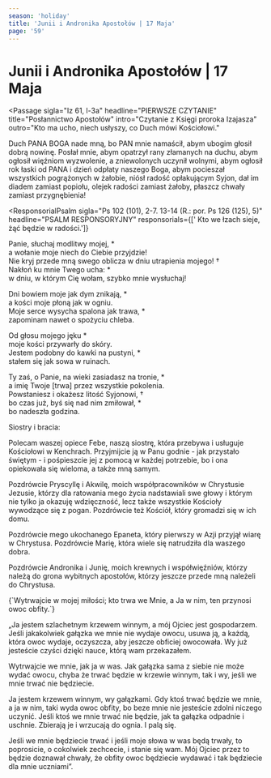 ```yaml
---
season: 'holiday'
title: 'Junii i Andronika Apostołów | 17 Maja'
page: '59'
---
```


# Junii i Andronika Apostołów | 17 Maja

<Passage
  sigla="Iz 61, l-3a"
  headline="PIERWSZE CZYTANIE"
  title="Posłannictwo Apostołów"
  intro="Czytanie z Księgi proroka Izajasza"
  outro="Kto ma ucho, niech usłyszy, co Duch mówi Kościołowi."
>
  <p>Duch PANA BOGA nade mną, bo PAN mnie namaścił, abym ubogim głosił dobrą nowinę. Posłał mnie, abym opatrzył rany złamanych na duchu, abym ogłosił więźniom wyzwolenie, a zniewolonych uczynił wolnymi, abym ogłosił rok łaski od PANA i dzień odpłaty naszego Boga, abym pocieszał wszystkich pogrążonych w żałobie, niósł radość opłakującym Syjon, dał im diadem zamiast popiołu, olejek radości zamiast żałoby, płaszcz chwały zamiast przygnębienia!</p>
</Passage>

<ResponsorialPsalm
  sigla="Ps 102 (101), 2-7. 13-14 (R.: por. Ps 126 (125), 5)"
  headline="PSALM RESPONSORYJNY"
  responsorials={[' Kto we łzach sieje, żąć będzie w radości.']}
>
  <p>Panie, słuchaj modlitwy mojej, *<br/>a wołanie moje niech do Ciebie przyjdzie!<br/>Nie kryj przede mną swego oblicza w dniu utrapienia mojego! †<br/>Nakłoń ku mnie Twego ucha: *<br/>w dniu, w którym Cię wołam, szybko mnie wysłuchaj!</p>
  <p>Dni bowiem moje jak dym znikają, *<br/>a kości moje płoną jak w ogniu.<br/>Moje serce wysycha spalona jak trawa, *<br/>zapominam nawet o spożyciu chleba.</p>
  <p>Od głosu mojego jęku *<br/>moje kości przywarły do skóry.<br/>Jestem podobny do kawki na pustyni, *<br/>stałem się jak sowa w ruinach.</p>
  <p>Ty zaś, o Panie, na wieki zasiadasz na tronie, *<br/>a imię Twoje [trwa] przez wszystkie pokolenia.<br/>Powstaniesz i okażesz litość Syjonowi, †<br/>bo czas już, byś się nad nim zmiłował, *<br/>bo nadeszła godzina.</p>
</ResponsorialPsalm>
<Passage
  sigla="Rz 16, 1-7"
  headline="DRUGIE CZYTANIE"
  title="Jeszcze przede mną należeli do Chrystusa"
  intro="Czytanie z Listu świętego Pawła Apostoła do Rzymian"
  outro="Kto ma ucho, niech usłyszy, co Duch mówi Kościołowi."
>
  <p>Siostry i bracia:</p>
  <p>Polecam waszej opiece Febe, naszą siostrę, która przebywa i usługuje Kościołowi w Kenchrach. Przyjmijcie ją w Panu godnie - jak przystało świętym - i pośpieszcie jej z pomocą w każdej potrzebie, bo i ona opiekowała się wieloma, a także mną samym.</p>
  <p>Pozdrówcie Pryscyllę i Akwilę, moich współpracowników w Chrystusie Jezusie, którzy dla ratowania mego życia nadstawiali swe głowy i którym nie tylko ja okazuję wdzięczność, lecz także wszystkie Kościoły wywodzące się z pogan. Pozdrówcie też Kościół, który gromadzi się w ich domu.</p>
  <p>Pozdrówcie mego ukochanego Epaneta, który pierwszy w Azji przyjął wiarę w Chrystusa. Pozdrówcie Marię, która wiele się natrudziła dla waszego dobra.</p>
  <p>Pozdrówcie Andronika i Junię, moich krewnych i współwięźniów, którzy należą do grona wybitnych apostołów, którzy jeszcze przede mną należeli do Chrystusa.</p>
</Passage>
<Passage
  sigla="J 15, 9b. 5b"
  headline="AKLAMACJA"
  acclamation="Aklamacja: Alleluja, alleluja, alleluja."
>
  {`Wytrwajcie w mojej miłości;
kto trwa we Mnie, a Ja w nim,
ten przynosi owoc obfity.`}
</Passage>
<Passage
  sigla="J 15, 1-8"
  headline="EWANGELIA"
  title="Kto trwa w Chrystusie, przynosi obfity owoc"
  intro=" Słowa Ewangelii według świętego Jana"
  outro="Oto słowo Pańskie"
>
  <p>„Ja jestem szlachetnym krzewem winnym, a mój Ojciec jest gospodarzem. Jeśli jakakolwiek gałązka we mnie nie wydaje owocu, usuwa ją, a każdą, która owoc wydaje, oczyszcza, aby jeszcze obficiej owocowała. Wy już jesteście czyści dzięki nauce, którą wam przekazałem.</p>
  <p>Wytrwajcie we mnie, jak ja w was. Jak gałązka sama z siebie nie może wydać owocu, chyba że trwać będzie w krzewie winnym, tak i wy, jeśli we mnie trwać nie będziecie.</p>
  <p>Ja jestem krzewem winnym, wy gałązkami. Gdy ktoś trwać będzie we mnie, a ja w nim, taki wyda owoc obfity, bo beze mnie nie jesteście zdolni niczego uczynić. Jeśli ktoś we mnie trwać nie będzie, jak ta gałązka odpadnie i uschnie. Zbierają je i wrzucają do ognia. I palą się.</p>
  <p>Jeśli we mnie będziecie trwać i jeśli moje słowa w was będą trwały, to poprosicie, o cokolwiek zechcecie, i stanie się wam. Mój Ojciec przez to będzie doznawał chwały, że obfity owoc będziecie wydawać i tak będziecie dla mnie uczniami”.</p>
</Passage>
